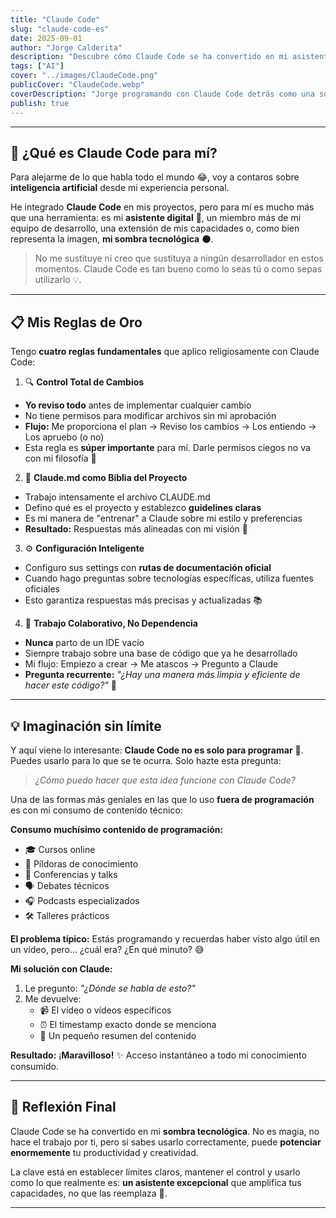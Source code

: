 ```yaml
---
title: "Claude Code"
slug: "claude-code-es"
date: 2025-09-01
author: "Jorge Calderita"
description: "Descubre cómo Claude Code se ha convertido en mi asistente de desarrollo favorito y las reglas que aplico para maximizar su potencial."
tags: ["AI"]
cover: "../images/ClaudeCode.png"
publicCover: "ClaudeCode.webp"
coverDescription: "Jorge programando con Claude Code detrás como una sombra tecnologíca, en el bocadillo está escrito ¨Claude Code Help You¨"
publish: true
---
```

---

## 🤔 ¿Qué es Claude Code para mí?

Para alejarme de lo que habla todo el mundo 😂, voy a contaros sobre **inteligencia artificial** desde mi experiencia personal. 

He integrado **Claude Code** en mis proyectos, pero para mí es mucho más que una herramienta: es mi **asistente digital** 👥, un miembro más de mi equipo de desarrollo, una extensión de mis capacidades o, como bien representa la imagen, **mi sombra tecnológica** 🌑.

> No me sustituye ni creo que sustituya a ningún desarrollador en estos momentos. Claude Code es tan bueno como lo seas tú o como sepas utilizarlo 💡.

---

## 📋 Mis Reglas de Oro

Tengo **cuatro reglas fundamentales** que aplico religiosamente con Claude Code:

1. 🔍 **Control Total de Cambios**
- **Yo reviso todo** antes de implementar cualquier cambio
- No tiene permisos para modificar archivos sin mi aprobación
- **Flujo:** Me proporciona el plan → Reviso los cambios → Los entiendo → Los apruebo (o no)
- Esta regla es **súper importante** para mí. Darle permisos ciegos no va con mi filosofía 🚫

2. 📝 **Claude.md como Biblia del Proyecto**
- Trabajo intensamente el archivo <span class="high">CLAUDE.md</span> 
- Defino qué es el proyecto y establezco **guidelines claras**
- Es mi manera de "entrenar" a Claude sobre mi estilo y preferencias
- **Resultado:** Respuestas más alineadas con mi visión 🎯

3. ⚙️ **Configuración Inteligente**
- Configuro sus settings con **rutas de documentación oficial**
- Cuando hago preguntas sobre tecnologías específicas, utiliza fuentes oficiales
- Esto garantiza respuestas más precisas y actualizadas 📚

4. 🚀 **Trabajo Colaborativo, No Dependencia**
- **Nunca** parto de un IDE vacío
- Siempre trabajo sobre una base de código que ya he desarrollado
- Mi flujo: Empiezo a crear → Me atascos → Pregunto a Claude
- **Pregunta recurrente:** *"¿Hay una manera más limpia y eficiente de hacer este código?"* 🤝

---

## 💡 Imaginación sin límite

Y aquí viene lo interesante: **Claude Code no es solo para programar** 🎨. Puedes usarlo para lo que se te ocurra. Solo hazte esta pregunta:

> *¿Cómo puedo hacer que esta idea funcione con Claude Code?*

Una de las formas más geniales en las que lo uso **fuera de programación** es con mi consumo de contenido técnico:

**Consumo muchísimo contenido de programación:**
- 🎓 Cursos online
- 💊 Píldoras de conocimiento  
- 🎤 Conferencias y talks
- 🗣️ Debates técnicos
- 🎧 Podcasts especializados
- 🛠️ Talleres prácticos

**El problema típico:** Estás programando y recuerdas haber visto algo útil en un vídeo, pero... ¿cuál era? ¿En qué minuto? 😅

**Mi solución con Claude:**
1. Le pregunto: *"¿Dónde se habla de esto?"*
2. Me devuelve:
   - 📹 El vídeo o vídeos específicos
   - ⏰ El timestamp exacto donde se menciona
   - 📄 Un pequeño resumen del contenido

**Resultado:** ¡**Maravilloso!** ✨ Acceso instantáneo a todo mi conocimiento consumido.

---

## 🎯 Reflexión Final

Claude Code se ha convertido en mi **sombra tecnológica**. No es magia, no hace el trabajo por ti, pero si sabes usarlo correctamente, puede **potenciar enormemente** tu productividad y creatividad.

La clave está en establecer límites claros, mantener el control y usarlo como lo que realmente es: **un asistente excepcional** que amplifica tus capacidades, no que las reemplaza 🚀.

---